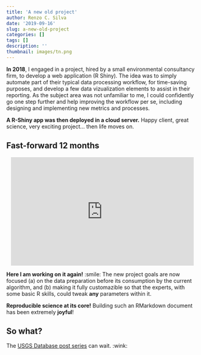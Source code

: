 ```yaml
---
title: 'A new old project'
author: Renzo C. Silva
date: '2019-09-16'
slug: a-new-old-project
categories: []
tags: []
description: ''
thumbnail: images/tn.png
---
```


**In 2018**, I engaged in a project, hired by a small environmental consultancy firm, to develop a web application (R Shiny). The idea was to simply automate part of their typical data processing workflow, for time-saving purposes, and develop a few data vizualization elements to assist in their reporting. As the subject area was not unfamiliar to me, I could confidently go one step further and help improving the workflow per se, including designing and implementing new metrics and processes. 

**A R-Shiny app was then deployed in a cloud server.** Happy client, great science, very exciting project... then life moves on.   

## Fast-forward 12 months

<p align = 'center'><iframe src="https://giphy.com/embed/t9lo3ViuLZaKTdM7xq" width="480" height="284" frameBorder="0" class="giphy-embed" allowFullScreen></iframe></p>

**Here I am working on it again!** :smile: The new project goals are now focused (a) on the data preparation before its consumption by the current algorithm, and (b) making it fully customazible so that the experts, with some basic R skills, could tweak **any** parameters within it. 

**Reproducible science at its core!** Building such an RMarkdown document has been extremely **joyful**! 


## So what? 

The [USGS Database post series](https://renzocsilva.ca/posts/usgs-geochemdb-part1/) can wait. :wink:  
